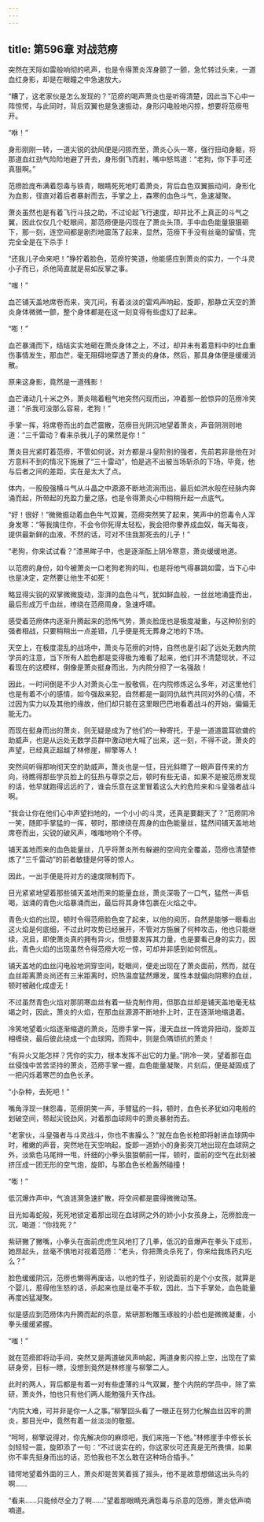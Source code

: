 ```yaml
---
---
---
```

title: 第596章 对战范痨
---



突然在天际如雷般响彻的吼声，也是令得萧炎浑身颤了一颤，急忙转过头来，一道血红身影，却是在眼瞳之中急速放大。

“糟了，这老家伙是怎么发现的？”范痨的喝声萧炎也是听得清楚，因此当下心中一阵惊愕，与此同时，背后双翼也是急速振动，身形闪电般地闪掠，想要将范痨甩开。

“咻！”

身形刚刚一转，一道尖锐的劲风便是闪掠而至，萧炎心头一寒，强行扭动身躯，将那道血红劲气险险地避了开去，身形倒飞而射，嘴中怒骂道：“老狗，你下手可还真狠啊。”

范痨脸庞布满着怨毒与铁青，眼睛死死地盯着萧炎，背后血色双翼振动间，身形化为血影，径直对着后者暴射而去，手掌之上，森寒的血色斗气，急速凝聚。

萧炎虽然也是有着飞行斗技之助，不过论起飞行速度，却并比不上真正的斗气之翼，因此仅仅几个眨眼间，那范痨便是闪现在了萧炎头顶，手中血色能量狠狠砸下，那一刻，连空间都是剧烈地震荡了起来，显然，范痨下手没有丝毫的留情，完完全全是在下杀手！

“还我儿子命来吧！”狰狞着脸色，范痨狞笑道，他能感应到萧炎的实力，一个斗灵小子而已，杀他简直就是易如反掌之事。

“嗤！”

血芒铺天盖地席卷而来，突兀间，有着淡淡的雷鸡声响起，旋即，那静立天空的萧炎身体微微一颤，整个身体都是在这一刻变得有些虚幻了起来。

“嘭！”

血芒暴涌而下，结结实实地砸在萧炎身体之上，不过，却并未有着意料中的吐血重伤事情发生，那血芒，毫无阻碍地穿透了萧炎的身体，然后，那具身体便是缓缓消散。

原来这身影，竟然是一道残影！

血芒涌动几十米之外，萧炎喘着粗气地突然闪现而出，冲着那一脸惊异的范痨冷笑道：“杀我可没那么容易，老狗！”

手掌一挥，将席卷而出的血芒震散，范痨目光阴沉地望着萧炎，声音阴测则地道：“三千雷动？看来杀我儿子的果然是你！”

萧炎目光紧盯着范痨，不管如何说，对方都是斗皇阶别的强者，先前若非是他在对方意料不到的情况下施展了“三十雷动”，怕是逃不出被当场斩杀的下场，毕竟，他与后者之间的差距，实在是太大了点。

体内，一股股强横斗气从斗晶之中源源不断地流淌而出，最后如洪水般在经脉内奔涌而起，所带起的充盈力量之感，也是令得萧炎心中稍稍升起一点底气。

“好！很好！”微微振动着血色牛气双翼，范痨突然笑了起来，笑声中的怨毒令人浑身发寒：“等我擒住你，不会令你死得太轻松，我会把你豢养成血奴，每天每夜，提供最新鲜的血液，不然的话，可对不住我那死去的儿子！”

“老狗，你来试试看？”漆黑眸子中，也是逐渐酝上阴冷寒意，萧炎缓缓地道。

以范痨的身份，如今被萧炎一口老狗老狗的叫，也是将他气得暴跳如雷，当下心中也是决定，定然要让他生不如死！

略显得尖锐的双掌微微旋动，澎湃的血色斗气，犹如鲜血般，一丝丝地涌盛而出，最后形成万千血丝，缭绕在范痨周身，急速呼啸。

感受着范痨体内逐渐升腾起来的恐怖气势，萧炎脸庞也是极度凝重，与这种阶别的强者相战，只要稍稍出一点差错，几乎便是死无葬身之地的下场。

天空上，在极度混乱的战场中，萧炎与范痨的对恃，自然也是引起了远处无数内院学员的注意，当下所有人脸色都是变得极为难看了起来，他们并不清楚现状，不过看现在的这模样，倒像是萧炎挺身而出，为内院分担了一名强敌！

因此，一时间倒是不少人对萧炎心生一股敬佩，在内院修炼这么多年，对这里他们也是有着不小的感情，如今强敌来犯，自然都是一副同仇敌忾共同对外的心情，不过因为实力以及其他的缘故，他们却只能在这里眼巴巴地看着战斗的开始，偏偏无能无力。

而现在挺身而出的萧炎，则无疑是成为了他们的一种寄托，于是一道道震耳欲聋的助威声，也是从远处无数学员群中激动地大喊了出来，这一刻，不得不说，萧炎的声望，已经真正超越了林修崖，柳擎等人！

突然间听得那响彻天空的助威声，萧炎也是一怔，目光斜瞟了一眼声音传来的方向，待瞧得那些学员脸上的狂热与尊崇之后，顿时有些无语，如果不是被范痨发现的话，他早就跑得远远的了，谁会乐意在这里冒着这么大的危险来和斗皇强者战斗啊。

“我会让你在他们心中声望扫地的，一个小小的斗灵，还真是要翻天了？”范痨阴冷一笑，随即手掌猛的一挥，顿时，那燎绕在周身的血色能量丝，猛然间铺天盖地地席卷而出，尖锐的破风声，嗤嗤地响个不停。

铺天盖地而来的血色能量丝，几乎将萧炎所有躲避的空间完全覆盖，范痨也清楚修炼了“三千雷动”的前者敏捷是何等的惊人。

因此，一出手便是将对方的速度限制而下。

目光紧紧地望着那些铺天盖地而来的能量血丝，萧炎深吸了一口气，猛然一声低喝，汹涌的青色火焰暴涌而出，最后将其身体包裹在火焰之中。

青色火焰的出现，顿时令得范痨脸色变了起来，以他的阅历，自然是能够一眼看出这火焰是何底细，不过此时攻势已经展开，不管对方施展了何种攻击，他也只能继续，况且，即使萧炎真的拥有异火，但想要发挥其力量，也是要看己身的实力，因此，青色火焰的出现虽然令得范痨大吃一惊，可却并非感到如何慌乱。

铺天盖地的血丝闪电般地洞穿空间，眨眼间，便走出现在了萧炎面前，然而，就在血丝距离萧炎尚还有三米距离时，炽热温度猛然爆发，属性本就偏向阴寒的血丝，顿时被融化成虚无！

不过虽然青色火焰对那阴寒血丝有着一些克制作用，但那血丝却是铺天盖地毫无枯竭之时，因此，萧炎的火焰，在那血丝源源不断地扑上时，正在逐渐地缩退着。

冷笑地望着火焰逐渐缩退的萧炎，范痨手掌一挥，漫天血丝一阵诡异扭动，旋即互相缠绕，最后彼此绕成一个血球网，而网中，则是负隅顽抗的萧炎！

“有异火又能怎样？凭你的实力，根本发挥不出它的力量。”阴冷一笑，望着那在血丝侵蚀中苦苦坚持的萧炎，范痨手掌一握，血色能量凝聚，片刻后，便是凝固成了一把闪烁着寒芒的血色长矛。

“小杂种，去死吧！”

嘴角浮现一抹怨毒，范痨阴笑一声，手臂猛的一抖，顿时，血色长矛犹如闪电般的划破空间，带起尖锐劲风，对着那血球网中的萧炎暴射而去。

“老家伙，斗皇强者与斗灵战斗，你也不害臊么？”就在血色长枪即将射进血球网中时，稚嫩的声音，突然地在天空响起，旋即一道娇小的身影突兀地出现在血球网之外，淡紫色马尾辫一甩，纤细的小拳头狠狠朝前一挥，顿时，面前的空气在此刻被挤压成一团无形的空气炮，旋即，与那血色长枪轰然碰撞！

“嘭！”

低沉爆炸声中，气浪涟漪急速扩散，将空间都是震得微微动荡。

目光如毒蛇般，死死地锁定着那出现在血球网之外的娇小小女孩身上，范痨脸庞一沉，喝道：“你找死？”

紫研撇了撇嘴，小拳头在面前虎虎生风地打了几拳，低沉的音爆声在拳头下成形，她昂起头，丝毫不惧地对视着范痨：“老头，你把萧炎杀死了，你来给我炼药丸吃么？”

脸色缓缓阴沉，范痨也懒得再废话，以他的性子，别说面前的是个小女孩，就算是个婴儿，惹得他生怒的话，杀起来也是丝毫不手软，因此，当下手掌处，血色能量再度凶猛凝聚。

似是感应到范痨体内升腾而起的杀意，紫研那粉雕玉琢般的小脸也是微微凝重，小拳头缓缓紧握。

“嗤！”

就在范痨即将动手间，突然又是两道破风声响起，两道身影闪掠上空，出现在了紫研身旁，目标一瞟，没想到竟然是林修崖与柳擎二人。

此时的两人，背后都是有着一对有些虚薄的斗气双翼，整个内院的学员中，除了紫研，萧炎外，怕也只有他们两人能勉强升天作战。

“内院大难，可并非是你一人之事。”柳擎回头看了一眼正在努力化解血丝囚牢的萧炎，那目光中，竟然有着一丝淡淡的敬服。

“呵呵，柳擎说得对，你先解决你的麻烦吧，我们来拖一下他。”林修崖手中修长长剑轻轻一震，旋即添了一句：“不过说实在的，你这家伙可还真是无所畏惧，如果你不率先挺身而出的话，恐怕我也不怎么敢在这种场合插手。”

错愕地望着外面的三人，萧炎却是苦笑着摇了摇头，他不是故意想做这出头鸟的啊……

“看来……只能倾尽全力了啊……”望着那眼睛充满怨毒与杀意的范痨，萧炎低声喃喃道。